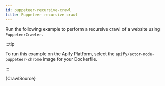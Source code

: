```yaml
---
id: puppeteer-recursive-crawl
title: Puppeteer recursive crawl
---
```



Run the following example to perform a recursive crawl of a website using <CrawleeApiLink to="puppeteer-crawler/class/PuppeteerCrawler">`PuppeteerCrawler`</CrawleeApiLink>.

:::tip

To run this example on the Apify Platform, select the `apify/actor-node-puppeteer-chrome` image for your Dockerfile.

:::

<RunnableCodeBlock className="language-js" type="puppeteer">
	{CrawlSource}
</RunnableCodeBlock>
